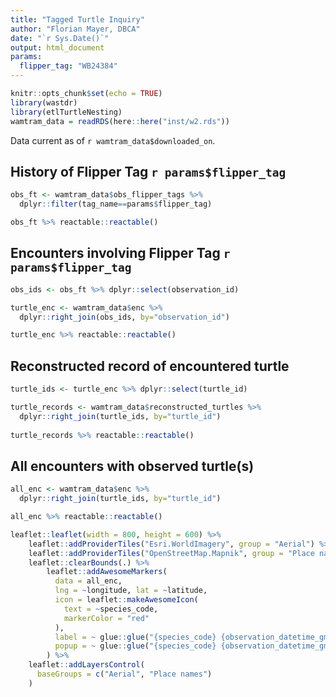 ```yaml
---
title: "Tagged Turtle Inquiry"
author: "Florian Mayer, DBCA"
date: "`r Sys.Date()`"
output: html_document
params:
  flipper_tag: "WB24384"
---
```


```r
knitr::opts_chunk$set(echo = TRUE)
library(wastdr)
library(etlTurtleNesting)
wamtram_data = readRDS(here::here("inst/w2.rds"))
```

Data current as of `r wamtram_data$downloaded_on`.

## History of Flipper Tag `r params$flipper_tag`
```r
obs_ft <- wamtram_data$obs_flipper_tags %>% 
  dplyr::filter(tag_name==params$flipper_tag) 

obs_ft %>% reactable::reactable()
```

## Encounters involving Flipper Tag `r params$flipper_tag`
```r
obs_ids <- obs_ft %>% dplyr::select(observation_id)

turtle_enc <- wamtram_data$enc %>% 
  dplyr::right_join(obs_ids, by="observation_id") 

turtle_enc %>% reactable::reactable()
```

## Reconstructed record of encountered turtle
```r
turtle_ids <- turtle_enc %>% dplyr::select(turtle_id)

turtle_records <- wamtram_data$reconstructed_turtles %>% 
  dplyr::right_join(turtle_ids, by="turtle_id")
  
turtle_records %>% reactable::reactable()
```

## All encounters with observed turtle(s)
```r
all_enc <- wamtram_data$enc %>% 
  dplyr::right_join(turtle_ids, by="turtle_id")

all_enc %>% reactable::reactable()

leaflet::leaflet(width = 800, height = 600) %>%
    leaflet::addProviderTiles("Esri.WorldImagery", group = "Aerial") %>%
    leaflet::addProviderTiles("OpenStreetMap.Mapnik", group = "Place names") %>%
    leaflet::clearBounds(.) %>%
        leaflet::addAwesomeMarkers(
          data = all_enc,
          lng = ~longitude, lat = ~latitude,
          icon = leaflet::makeAwesomeIcon(
            text = ~species_code,
            markerColor = "red"
          ),
          label = ~ glue::glue("{species_code} {observation_datetime_gmt08}"),
          popup = ~ glue::glue("{species_code} {observation_datetime_gmt08}")
        ) %>% 
    leaflet::addLayersControl(
      baseGroups = c("Aerial", "Place names")
    )
```

